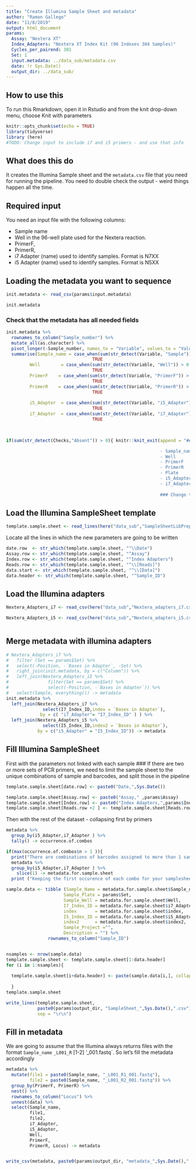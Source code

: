 ```yaml
---
title: "Create Illumina Sample Sheet and metadata"
author: "Ramon Gallego"
date: "11/8/2019"
output: html_document
params: 
  Assay: "Nextera XT"
  Index_Adapters: "Nextera XT Index Kit (96 Indexes 384 Samples)"
  Cycles_per_pairend: 301
  Set: 1
  input.metadata: ../data_sub/metadata.csv
  date: !r Sys.Date()
  output_dir: ../data_sub/
---
```

## How to use this

To run this Rmarkdown, open it in Rstudio and from the knit drop-down menu, choose Knit with parameters
```r
knitr::opts_chunk$set(echo = TRUE)
library(tidyverse)
library (here)
#TODO: Change input to include i7 and i5 primers - and use that info
```

## What does this do

It creates the Illumina Sample sheet and the `metadata.csv` file that you need for running the pipeline. You need to double check the output - weird things happen all the time.

## Required input

You need an input file with the following columns:

  - Sample name
  - Well in the 96-well plate used for the Nextera reaction. 
  - PrimerF, 
  - PrimerR,
  - i7 Adapter (name) used to identify samples. Format is N7XX
  - i5 Adapter (name) used to identify samples. Format is N5XX


## Loading the metadata you want to sequence

```r

init.metadata <- read_csv(params$input.metadata)

init.metadata

```

### Check that the metadata has all needed fields

```r

init.metadata %>% 
  rownames_to_column("Sample_number") %>% 
  mutate_all(as.character) %>% 
  pivot_longer(-Sample_number, names_to = "Variable", values_to = "Value") %>% 
  summarise(Sample_name = case_when(sum(str_detect(Variable, "Sample")) > 0 ~ "Present",
                                 TRUE                                    ~ "Absent"),
         Well        = case_when(sum(str_detect(Variable, "Well")) > 0 ~ "Present",
                                 TRUE                                    ~ "Absent"),
         PrimerF    = case_when(sum(str_detect(Variable, "PrimerF")) > 0 ~ "Present",
                                 TRUE                                    ~ "Absent"),
         PrimerR    = case_when(sum(str_detect(Variable, "PrimerR")) > 0 ~ "Present",
                                 TRUE                                    ~ "Absent"),
         
         i5_Adapter  = case_when(sum(str_detect(Variable, "i5_Adapter")) > 0 ~ "Present",
                                 TRUE                                    ~ "Absent"),
         i7_Adapter  = case_when(sum(str_detect(Variable, "i7_Adapter")) > 0 ~ "Present",
                                 TRUE                                    ~ "Absent")) -> Checks
  


if(sum(str_detect(Checks,"Absent")) > 0){ knitr::knit_exit(append = "## ERROR: Initial metadata is missing some of the key column names: 

                                                           - Sample_name
                                                           - Well
                                                           - PrimerF
                                                           - PrimerR
                                                           - Plate
                                                           - i5_Adapter
                                                           - i7_Adapter
                                                           
                                                           ### Change the column names / add the infromation to your csv file")}

```


## Load the Illumina SampleSheet template



```r
template.sample.sheet <- read_lines(here("data_sub","SampleSheetLibPrep.csv"))
```

Locate all the lines in which the new parameters are going to be written

```r


date.row  <- str_which(template.sample.sheet, "^\\Date")
Assay.row <- str_which(template.sample.sheet, "^Assay")
Index.row <- str_which(template.sample.sheet, "^Index Adapters")
Reads.row <- str_which(template.sample.sheet, "^\\[Reads]")
data.start <- str_which(template.sample.sheet, "^\\[Data]")
data.header <- str_which(template.sample.sheet, "^Sample_ID")

```

## Load the Illumina adapters

```r

Nextera_Adapters_i7 <- read_csv(here("data_sub","Nextera_adapters_i7.csv"))

Nextera_Adapters_i5 <- read_csv(here("data_sub","Nextera_adapters_i5.csv")) 



```

## Merge metadata with illumina adapters

```r
# Nextera_Adapters_i7 %>% 
#   filter (Set == params$Set) %>% 
#   select(-Position, -`Bases in Adapter`, -Set) %>% 
#   right_join(init.metadata, by = c("Column")) %>% 
#   left_join(Nextera_Adapters_i5 %>% 
#               filter(Set == params$Set) %>% 
#               select(-Position, -`Bases in Adapter`)) %>% 
#   select(Sample, everything()) -> metadata
init.metadata %>% 
  left_join(Nextera_Adapters_i7 %>% 
              select(I7_Index_ID,index = `Bases in Adapter`),
             by = c( "i7_Adapter"= "I7_Index_ID" ) ) %>% 
  left_join(Nextera_Adapters_i5 %>% 
              select(I5_Index_ID,index2 = `Bases in Adapter`),
            by = c("i5_Adapter" = "I5_Index_ID")) -> metadata

```

## Fill Illumina SampleSheet

First with the parameters not linked with each sample
### If there are two or more sets of PCR primers, we need to limit the sample sheet to the unique combinations of sample and barcodes, and split those in the pipeline

```r
template.sample.sheet[date.row] <- paste0("Date,",Sys.Date())

template.sample.sheet[Assay.row] <- paste0("Assay," ,params$Assay)
template.sample.sheet[Index.row] <- paste0("Index Adapters,",params$Index_Adapters)
template.sample.sheet[Reads.row +2 ] <- template.sample.sheet[Reads.row + 4] <- params$Cycles_per_pairend
```

Then with the rest of the dataset - collapsing first by primers

```r

metadata %>% 
  group_by(i5_Adapter,i7_Adapter ) %>% 
  tally() -> occurrence.of.combos

if(max(occurrence.of.combos$n > 1 )){
  print("There are combinations of barcodes assigned to more than 1 sample - Please Check they have different PCR primers so you can separate them after")
  metadata %>% 
  group_by(i5_Adapter,i7_Adapter ) %>% 
    slice(1) -> metadata.for.sample.sheet
  print ("Keeping the first occurence of each combo for your samplesheet")}else{metadata.for.sample.sheet <- metadata}
```


```r
sample.data <- tibble (Sample_Name = metadata.for.sample.sheet$Sample_name,
                      Sample_Plate = params$Set,
                      Sample_Well = metadata.for.sample.sheet$Well,
                      I7_Index_ID = metadata.for.sample.sheet$i7_Adapter,
                      index       = metadata.for.sample.sheet$index,
                      I5_Index_ID = metadata.for.sample.sheet$i5_Adapter,
                      index2      = metadata.for.sample.sheet$index2,
                      Sample_Project ="", 
                      Description = "") %>% 
                rownames_to_column("Sample_ID")


nsamples <- nrow(sample.data)
template.sample.sheet <- template.sample.sheet[1:data.header]
for (i in 1:nsamples){
  
  template.sample.sheet[i+data.header] <- paste(sample.data[i,], collapse = ",") 
  
  }
template.sample.sheet

write_lines(template.sample.sheet, 
            paste0(params$output_dir, "SampleSheet_",Sys.Date(),".csv"),
            sep = "\r\n")
```

## Fill in metadata

We are going to assume that the Illumina always returns files with the format `Sample_name` `_L001_R` [1-2] '_001.fastq`. So let's fill the metadata accordingly

```r
metadata %>%
  mutate(file1 = paste0(Sample_name, "_L001_R1_001.fastq"),
         file2 = paste0(Sample_name, "_L001_R2_001.fastq")) %>%
  group_by(PrimerF, PrimerR) %>% 
  nest() %>% 
  rownames_to_column("Locus") %>% 
  unnest(data) %>% 
  select(Sample_name,
         file1,
         file2,
         i7_Adapter,
         i5_Adapter,
         Well,
         PrimerF,
         PrimerR, Locus) -> metadata


write_csv(metadata, paste0(params$output_dir, "metadata_",Sys.Date(),".csv"))
```

